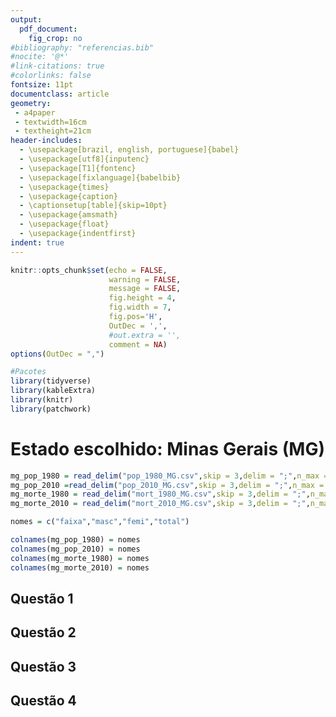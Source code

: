 ```yaml
---
output: 
  pdf_document:
    fig_crop: no
#bibliography: "referencias.bib"
#nocite: '@*'
#link-citations: true
#colorlinks: false
fontsize: 11pt
documentclass: article
geometry: 
 - a4paper
 - textwidth=16cm
 - textheight=21cm
header-includes:
  - \usepackage[brazil, english, portuguese]{babel}
  - \usepackage[utf8]{inputenc}
  - \usepackage[T1]{fontenc}
  - \usepackage[fixlanguage]{babelbib}
  - \usepackage{times}
  - \usepackage{caption} 
  - \captionsetup[table]{skip=10pt}
  - \usepackage{amsmath}
  - \usepackage{float}
  - \usepackage{indentfirst}
indent: true
---
```


```{=tex}
\begin{titlepage} 
\begin{center} 
{\large Universidade Estadual de Campinas}\\[0.2cm] 
{\large Instituto de Matemática, Estatística e Computação Científica}\\[0.2cm] 
{\large Departamento de Estatística}\\[4cm]
{\bf \huge  Atividade 3 - ME721}\\[0.9cm]
{\large Integrantes:}\\[0.2cm]
{\large Rodrigo Forti - 224191}\\[0.2cm]
{\large João Pedro Shimizu Rodrigues - 218793}\\[0.2cm]
{\large Guilherme Martins de Castro Gurgel - 217249}\\[10cm]
{\large Campinas}\\[0.2cm]
{\large 2021}
\end{center}
\end{titlepage}
```

```r
knitr::opts_chunk$set(echo = FALSE, 
                      warning = FALSE,
                      message = FALSE,
                      fig.height = 4, 
                      fig.width = 7, 
                      fig.pos='H',
                      OutDec = ',',
                      #out.extra = '',
                      comment = NA)
options(OutDec = ",")
```

```r
#Pacotes
library(tidyverse)
library(kableExtra)
library(knitr)
library(patchwork)
```

# Estado escolhido: Minas Gerais (MG)

```r
mg_pop_1980 = read_delim("pop_1980_MG.csv",skip = 3,delim = ";",n_max = 12);#mg_pop_1980
mg_pop_2010 =read_delim("pop_2010_MG.csv",skip = 3,delim = ";",n_max = 12);#mg_pop_2010
mg_morte_1980 = read_delim("mort_1980_MG.csv",skip = 3,delim = ";",n_max = 12) %>% select(-Ign); #mg_morte_1980
mg_morte_2010 = read_delim("mort_2010_MG.csv",skip = 3,delim = ";",n_max = 12) %>% select(-Ign); #mg_morte_2010

nomes = c("faixa","masc","femi","total")

colnames(mg_pop_1980) = nomes
colnames(mg_pop_2010) = nomes
colnames(mg_morte_1980) = nomes
colnames(mg_morte_2010) = nomes

```

## Questão 1

## Questão 2

## Questão 3

## Questão 4